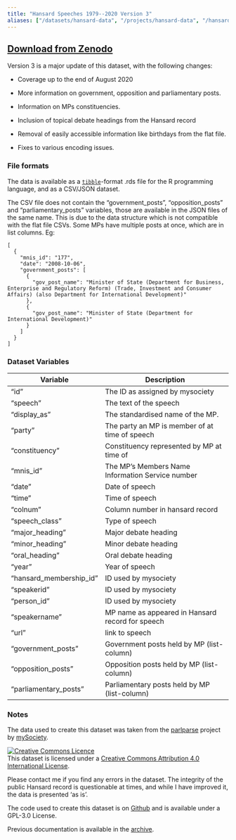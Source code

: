 ```yaml
---
title: "Hansard Speeches 1979--2020 Version 3"
aliases: ["/datasets/hansard-data", "/projects/hansard-data", "/hansard-data"]
---
```


## [Download from Zenodo](https://doi.org/10.5281/zenodo.4061741)

Version 3 is a major update of this dataset, with the following changes:

- Coverage up to the end of August 2020

- More information on government, opposition and parliamentary posts.

- Information on MPs constituencies.

- Inclusion of topical debate headings from the Hansard record

- Removal of easily accessible information like birthdays from the flat file.

- Fixes to various encoding issues. 


### File formats

The data is available as a [`tibble`](https://tibble.tidyverse.org/)-format .rds file for the R programming language, and as a CSV/JSON dataset. 

The CSV file does not contain the "government_posts", "opposition_posts" and "parliamentary_posts" variables, those are available in the JSON files of the same name. This is due to the data structure which is not compatible with the flat file CSVs. Some MPs have multiple posts at once, which are in list columns. Eg:

```
[
  {
    "mnis_id": "177",
    "date": "2008-10-06",
    "government_posts": [
      {
        "gov_post_name": "Minister of State (Department for Business, Enterprise and Regulatory Reform) (Trade, Investment and Consumer Affairs) (also Department for International Development)"
      },
      {
        "gov_post_name": "Minister of State (Department for International Development)"
      }
    ]
  }
]
```

### Dataset Variables

| Variable | Description |
|------------------|--------------|
"id" | The ID as assigned by mysociety
"speech" | The text of the speech
"display_as" | The standardised name of the MP.
"party" | The party an MP is member of at time of speech
"constituency" | Constituency represented by MP at time of 
"mnis_id" | The MP's Members Name Information Service number
"date" | Date of speech 
"time" | Time of speech
"colnum" | Column number in hansard record
"speech_class" | Type of speech
"major_heading" | Major debate heading
"minor_heading" | Minor debate heading
"oral_heading" | Oral debate heading
"year" | Year of speech
"hansard_membership_id" | ID used by mysociety
"speakerid" | ID used by mysociety
"person_id" | ID used by mysociety
"speakername" | MP name as appeared in Hansard record for speech
"url" | link to speech
"government_posts" | Government posts held by MP (list-column)
"opposition_posts" | Opposition posts held by MP (list-column)
"parliamentary_posts" | Parliamentary posts held by MP (list-column)


### Notes

The data used to create this dataset was taken from the [parlparse](https://github.com/mysociety/parlparse) project by [mySociety](https://www.mysociety.org/).

<a rel="license" href="http://creativecommons.org/licenses/by/4.0/"><img alt="Creative Commons Licence" style="border-width:0" src="https://i.creativecommons.org/l/by/4.0/88x31.png" /></a><br />This dataset is licensed under a <a rel="license" href="http://creativecommons.org/licenses/by/4.0/">Creative Commons Attribution 4.0 International License</a>.

Please contact me if you find any errors in the dataset. The integrity of the public Hansard record is questionable at times, and while I have improved it, the data is presented 'as is'.

The code used to create this dataset is on [Github](https://github.com/evanodell/hansard-data3) and is available under a GPL-3.0 License.

Previous documentation is available in the [archive]("/archive").
